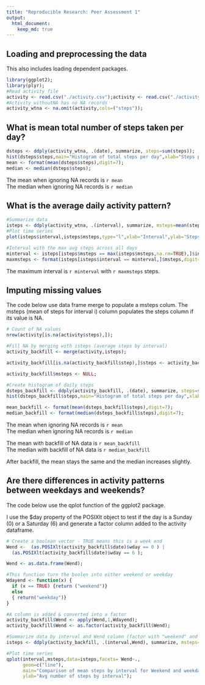 ```yaml
---
title: "Reproducible Research: Peer Assessment 1"
output: 
  html_document:
    keep_md: true
---
```



## Loading and preprocessing the data
  
This also includes loading dependent packages.
  
```r

library(ggplot2);
library(plyr);
#Read activity file
activity <- read.csv("./activity.csv");activity <- read.csv("./activity.csv");
#Activity_withoutNA has no NA records
activity_wtna <- na.omit(activity,cols=("steps"));
```  
  
## What is mean total number of steps taken per day?  
  
```r
dsteps <- ddply(activity_wtna, .(date), summarize, steps=sum(steps));
hist(dsteps$steps,main="Histogram of total steps per day",xlab="Steps per day");
mean <- format(mean(dsteps$steps),digit=7);
median <- median(dsteps$steps);
```

  
The mean when ignoring NA records is `r mean`  
The median when ignoring NA records  is `r median`
  
## What is the average daily activity pattern?
```r
#Summarize data
isteps <- ddply(activity_wtna, .(interval), summarize, msteps=mean(steps,na.rm=TRUE));
#Plot time series
plot(isteps$interval,isteps$msteps,type="l",xlab="Interval",ylab="Steps",main="Average number of steps by interval");

#Interval with the max avg steps across all days
minterval <- isteps[isteps$msteps == max(isteps$msteps,na.rm=TRUE),]$interval;
maxmsteps <- format(isteps[isteps$interval == minterval,]$msteps,digit=5);
```

The maximum interval is `r minterval`  with `r maxmsteps` steps.  


## Imputing missing values

The code below use data frame merge to populate a msteps colum.
The msteps (mean of steps for interval i) column populates the steps column if
its value is NA.  
  
```r
# Count of NA values
nrow(activity[is.na(activity$steps),]);

#Fill NA by merging with isteps (average steps by interval)
activity_backfill <- merge(activity,isteps);

activity_backfill[is.na(activity_backfill$step),]$steps <- activity_backfill[is.na(activity_backfill$step),]$msteps; 

activity_backfill$msteps <- NULL;

#Create histogram of daily steps
dsteps_backfill <- ddply(activity_backfill, .(date), summarize, steps=sum(steps));
hist(dsteps_backfill$steps,main="Histogram of total steps per day",xlab="Steps per day");

mean_backfill <- format(mean(dsteps_backfill$steps),digit=7);
median_backfill <- format(median(dsteps_backfill$steps),digit=7);

```
      

The mean when ignoring NA records is `r mean`  
The median when ignoring NA records  is `r median`  

The mean with backfill of NA data is `r mean_backfill`  
The median with backfill of NA data  is `r median_backfill`  
  
After backfill, the mean stays the same and the median increases slightly.
  
## Are there differences in activity patterns between weekdays and weekends?

The code below use the qplot function of the ggplot2 package.

I use the $day property of the POSIXlt object to test if the day is a Sunday (0) or a Saturday (6) and generate a factor column added to the activity dataframe.

```r


# Create a boolean vector - TRUE means this is a week end
Wend <-  (as.POSIXlt(activity_backfill$date)$wday == 0 ) |  
  (as.POSIXlt(activity_backfill$date)$wday == 6 );

Wend <- as.data.frame(Wend);

#This function turn the boolen into either weekend or weekday
Wdayend <- function(x) {
  if (x == TRUE) {return ("weekend")}
  else 
  { return("weekday")}
}

#A column is added & converted into a factor
activity_backfill$Wend <- apply(Wend,1,Wdayend);
activity_backfill$Wend <- as.factor(activity_backfill$Wend);

#Summarize data by interval and Wend column (factor with "weekend" and "weekday" values)
isteps <- ddply(activity_backfill, .(interval,Wend), summarize, msteps=mean(steps,na.rm=TRUE));

#Plot time series
qplot(interval,msteps,data=isteps,facets= Wend~.,
      geom=c("line"),
      main="Comparison of mean steps by interval for Weekend and weekdays",
      ylab="Avg number of steps by interval");

```


